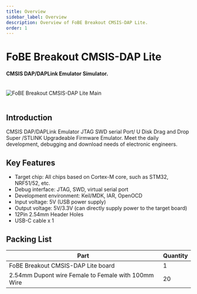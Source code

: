 ```yaml
---
title: Overview
sidebar_label: Overview
description: Overview of FoBE Breakout CMSIS-DAP Lite.
order: 1
---
```


# FoBE Breakout CMSIS-DAP Lite

#### CMSIS DAP/DAPLink Emulator Simulator.

<br/>
<div style={{ textAlign: 'center' }}>
  <img src="/img/products/f2211-1a.main.png" alt="FoBE Breakout CMSIS-DAP Lite Main" style={{ width: '80%', height: 'auto' }} />
</div>
<br/>

## Introduction

CMSIS DAP/DAPLink Emulator JTAG SWD serial Port/ U Disk Drag and Drop Super /STLINK Upgradeable Firmware Emulator. Meet the daily development, debugging and download needs of electronic engineers.


## Key Features

- Target chip: All chips based on Cortex-M core, such as STM32, NRF51/52, etc.
- Debug interface: JTAG, SWD, virtual serial port
- Development environment: Keil/MDK, IAR, OpenOCD
- Input voltage: 5V (USB power supply)
- Output voltage: 5V/3.3V (can directly supply power to the target board)
- 12Pin 2.54mm Header Holes 
- USB-C cable x 1


## Packing List

|Part                           |Quantity |
|-------------------------------|---------|
|FoBE Breakout CMSIS-DAP Lite board |1        |
|2.54mm Dupont wire Female to Female with 100mm Wire  |20        |